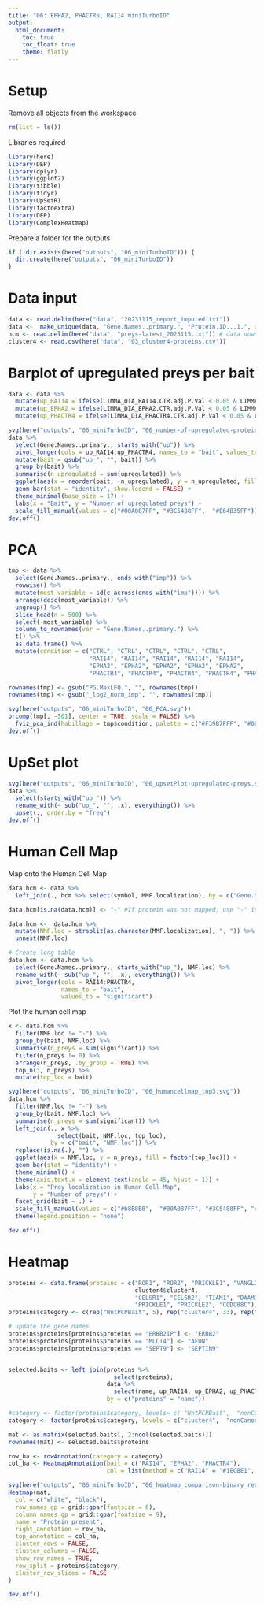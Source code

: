 ```yaml
---
title: "06: EPHA2, PHACTR5, RAI14 miniTurboID"
output: 
  html_document:
    toc: true
    toc_float: true
    theme: flatly
---
```


# Setup 

Remove all objects from the workspace
```r
rm(list = ls())
```

Libraries required
```r
library(here)
library(DEP)
library(dplyr)
library(ggplot2)
library(tibble)
library(tidyr)
library(UpSetR)
library(factoextra)
library(DEP)
library(ComplexHeatmap)
```

Prepare a folder for the outputs
```r
if (!dir.exists(here("outputs", "06_miniTurboID"))) {
  dir.create(here("outputs", "06_miniTurboID"))
}
```

# Data input

```r
data <- read.delim(here("data", "20231115_report_imputed.txt"))
data <-  make_unique(data, "Gene.Names..primary.", "Protein.ID...1.", delim = ";")
hcm <- read.delim(here("data", "preys-latest_2023115.txt")) # data downloaded on 2023-11-15
cluster4 <- read.csv(here("data", "03_cluster4-proteins.csv"))
```

# Barplot of upregulated preys per bait

```r
data <- data %>%
  mutate(up_RAI14 = ifelse(LIMMA_DIA_RAI14.CTR.adj.P.Val < 0.05 & LIMMA_DIA_RAI14.CTR.logFC > 1, 1, 0)) %>%
  mutate(up_EPHA2 = ifelse(LIMMA_DIA_EPHA2.CTR.adj.P.Val < 0.05 & LIMMA_DIA_EPHA2.CTR.logFC > 1, 1, 0)) %>%
  mutate(up_PHACTR4 = ifelse(LIMMA_DIA_PHACTR4.CTR.adj.P.Val < 0.05 & LIMMA_DIA_PHACTR4.CTR.logFC > 1, 1, 0))

svg(here("outputs", "06_miniTurboID", "06_number-of-upregulated-proteins-per-bait.svg"))
data %>%
  select(Gene.Names..primary., starts_with("up")) %>%
  pivot_longer(cols = up_RAI14:up_PHACTR4, names_to = "bait", values_to = "upregulated") %>%
  mutate(bait = gsub("up_", "", bait)) %>%
  group_by(bait) %>%
  summarise(n_upregulated = sum(upregulated)) %>%
  ggplot(aes(x = reorder(bait, -n_upregulated), y = n_upregulated, fill = bait)) +
  geom_bar(stat = "identity", show.legend = FALSE) +
  theme_minimal(base_size = 17) +
  labs(x = "Bait", y = "Number of upregulated preys") +
  scale_fill_manual(values = c("#00A087FF", "#3C5488FF",  "#E64B35FF"))
dev.off()
```


# PCA
```r
tmp <- data %>%
  select(Gene.Names..primary., ends_with("imp")) %>%
  rowwise() %>%
  mutate(most_variable = sd(c_across(ends_with("imp")))) %>%
  arrange(desc(most_variable)) %>%
  ungroup() %>%
  slice_head(n = 500) %>%
  select(-most_variable) %>%
  column_to_rownames(var = "Gene.Names..primary.") %>%
  t() %>%
  as.data.frame() %>%
  mutate(condition = c("CTRL", "CTRL", "CTRL", "CTRL", "CTRL",
                       "RAI14", "RAI14", "RAI14", "RAI14", "RAI14",
                       "EPHA2", "EPHA2", "EPHA2", "EPHA2", "EPHA2",
                       "PHACTR4", "PHACTR4", "PHACTR4", "PHACTR4", "PHACTR4"))

rownames(tmp) <- gsub("PG.MaxLFQ.", "", rownames(tmp))
rownames(tmp) <- gsub("_log2_norm_imp", "", rownames(tmp))

svg(here("outputs", "06_miniTurboID", "06_PCA.svg"))
prcomp(tmp[, -501], center = TRUE, scale = FALSE) %>%
  fviz_pca_ind(habillage = tmp$condition, palette = c("#F39B7FFF", "#00A087FF", "#3C5488FF", "#E64B35FF"))
dev.off()
```

# UpSet plot
```r
svg(here("outputs", "06_miniTurboID", "06_upsetPlot-upregulated-preys.svg"))
data %>%
  select(starts_with("up_")) %>%
  rename_with(~ sub("up_", "", .x), everything()) %>%
  upset(., order.by = "freq")
dev.off()
```

# Human Cell Map

Map onto the Human Cell Map

```r
data.hcm <- data %>%
  left_join(., hcm %>% select(symbol, MMF.localization), by = c("Gene.Names..primary." = "symbol"))

data.hcm[is.na(data.hcm)] <- "-" #If protein was not mapped, use "-" instead

data.hcm <-  data.hcm %>%
  mutate(NMF.loc = strsplit(as.character(MMF.localization), ", ")) %>%
  unnest(NMF.loc)

# Create long table
data.hcm <- data.hcm %>%
  select(Gene.Names..primary., starts_with("up_"), NMF.loc) %>%
  rename_with(~ sub("up_", "", .x), everything()) %>%
  pivot_longer(cols = RAI14:PHACTR4,
               names_to = "bait",
               values_to = "significant")
```

Plot the human cell map

```r
x <- data.hcm %>%
  filter(NMF.loc != "-") %>%
  group_by(bait, NMF.loc) %>%
  summarise(n_preys = sum(significant)) %>%
  filter(n_preys != 0) %>%
  arrange(n_preys, .by_group = TRUE) %>%
  top_n(3, n_preys) %>%
  mutate(top_loc = bait)

svg(here("outputs", "06_miniTurboID", "06_humancellmap_top3.svg"))
data.hcm %>%
  filter(NMF.loc != "-") %>%
  group_by(bait, NMF.loc) %>%
  summarise(n_preys = sum(significant)) %>%
  left_join(., x %>%
              select(bait, NMF.loc, top_loc),
            by = c("bait", "NMF.loc")) %>%
  replace(is.na(.), "") %>%
  ggplot(aes(x = NMF.loc, y = n_preys, fill = factor(top_loc))) +
  geom_bar(stat = "identity") +
  theme_minimal() +
  theme(axis.text.x = element_text(angle = 45, hjust = 1)) +
  labs(x = "Prey localization in Human Cell Map",
       y = "Number of preys") +
  facet_grid(bait ~ .) +
  scale_fill_manual(values = c("#b8B8B8",  "#00A087FF", "#3C5488FF", "#F39B7FFF")) +
  theme(legend.position = "none")

dev.off()
```

# Heatmap

```r
proteins <- data.frame(proteins = c("ROR1", "ROR2", "PRICKLE1", "VANGL2", "DVL3",
                                    cluster4$cluster4,
                                    "CELSR1", "CELSR2", "TIAM1", "DAAM1", "SMURF2", "VANGL1", "VANGL2",
                                    "PRICKLE1", "PRICKLE2", "CCDC88C"))
proteins$category <- c(rep("WntPCPBait", 5), rep("cluster4", 33), rep("nonCanonicalWnt", 10))

# update the gene names
proteins$proteins[proteins$proteins == "ERBB2IP"] <- "ERBB2"
proteins$proteins[proteins$proteins == "MLLT4"] <- "AFDN"
proteins$proteins[proteins$proteins == "SEPT9"] <- "SEPTIN9"


selected.baits <- left_join(proteins %>%
                              select(proteins),
                            data %>%
                              select(name, up_RAI14, up_EPHA2, up_PHACTR4),
                            by = c("proteins" = "name"))

#category <- factor(proteins$category, levels= c( "WntPCPBait",  "nonCanonicalWnt", "cluster4"))
category <- factor(proteins$category, levels = c("cluster4",  "nonCanonicalWnt", "WntPCPBait"))

mat <- as.matrix(selected.baits[, 2:ncol(selected.baits)])
rownames(mat) <- selected.baits$proteins

row_ha <- rowAnnotation(category = category)
col_ha <- HeatmapAnnotation(bait = c("RAI14", "EPHA2", "PHACTR4"),
                            col = list(method = c("RAI14" = "#1ECBE1", "EPHA2" = "#E11ECB", "PHACTR4" = "#000000")))

svg(here("outputs", "06_miniTurboID", "06_heatmap_comparison-binary_reordered.svg"))
Heatmap(mat,
  col = c("white", "black"),
  row_names_gp = grid::gpar(fontsize = 6),
  column_names_gp = grid::gpar(fontsize = 9),
  name = "Protein present",
  right_annotation = row_ha,
  top_annotation = col_ha,
  cluster_rows = FALSE,
  cluster_columns = FALSE,
  show_row_names = TRUE,
  row_split = proteins$category,
  cluster_row_slices = FALSE
)

dev.off()
```


